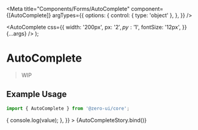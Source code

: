 
<Meta
  title="Components/Forms/AutoComplete"
  component={[AutoComplete]}
  argTypes={{
    options: {
      control: { type: 'object' },
    },
  }}
/>

  <AutoComplete
    css={{
      width: '200px',
      px: '$2',
      py: '$1',
      fontSize: '12px',
    }}
    {...args}
  />
);

# AutoComplete

> WIP

## Example Usage

```jsx
import { AutoComplete } from '@zero-ui/core';
```

<Canvas columns={2} withSource="close">
  <Story
    name="AutoComplete"
    args={{
      options: ['Angular', 'React', 'Vue', 'Svelte', 'Solid', 'Qwik'],
      onValueChange: (value) => {
        console.log(value);
      },
    }}
  >
    {AutoCompleteStory.bind()}
  </Story>
</Canvas>

<ArgsTable of={AutoComplete} />
